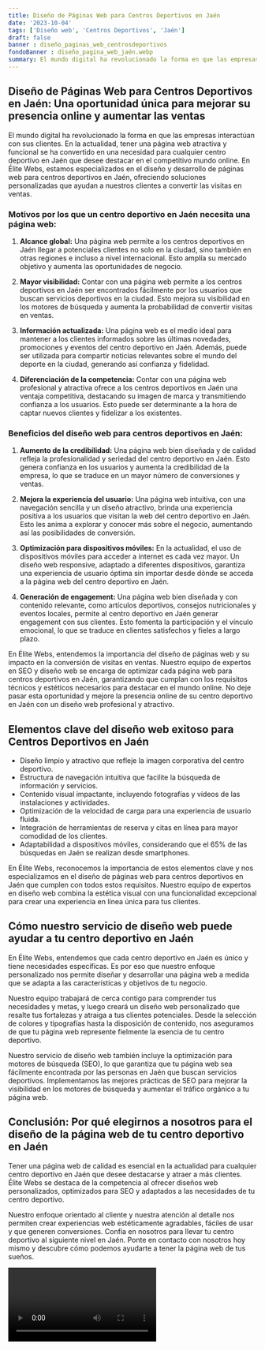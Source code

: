 ```yaml
---
title: Diseño de Páginas Web para Centros Deportivos en Jaén
date: '2023-10-04'
tags: ['Diseño web', 'Centros Deportivos', 'Jaén']
draft: false
banner : diseño_paginas_web_centrosdeportivos
fondoBanner : diseño_pagina_web_jaén.webp
summary: El mundo digital ha revolucionado la forma en que las empresas interactúan con sus clientes. En la actualidad, tener una página web atractiva y funcional se ha convertido en una necesidad para cualquier centro deportivo en Jaén que desee destacar en el competitivo mundo online. En Élite Webs, estamos especializados en el diseño y desarrollo de páginas web para centros deportivos en Jaén, ofreciendo soluciones personalizadas que ayudan a nuestros clientes a convertir las visitas en ventas.
---
```


## Diseño de Páginas Web para Centros Deportivos en Jaén: Una oportunidad única para mejorar su presencia online y aumentar las ventas

El mundo digital ha revolucionado la forma en que las empresas interactúan con sus clientes. En la actualidad, tener una página web atractiva y funcional se ha convertido en una necesidad para cualquier centro deportivo en Jaén que desee destacar en el competitivo mundo online. En Élite Webs, estamos especializados en el diseño y desarrollo de páginas web para centros deportivos en Jaén, ofreciendo soluciones personalizadas que ayudan a nuestros clientes a convertir las visitas en ventas.

### Motivos por los que un centro deportivo en Jaén necesita una página web:

1. **Alcance global:** Una página web permite a los centros deportivos en Jaén llegar a potenciales clientes no solo en la ciudad, sino también en otras regiones e incluso a nivel internacional. Esto amplía su mercado objetivo y aumenta las oportunidades de negocio.

2. **Mayor visibilidad:** Contar con una página web permite a los centros deportivos en Jaén ser encontrados fácilmente por los usuarios que buscan servicios deportivos en la ciudad. Esto mejora su visibilidad en los motores de búsqueda y aumenta la probabilidad de convertir visitas en ventas.

3. **Información actualizada:** Una página web es el medio ideal para mantener a los clientes informados sobre las últimas novedades, promociones y eventos del centro deportivo en Jaén. Además, puede ser utilizada para compartir noticias relevantes sobre el mundo del deporte en la ciudad, generando así confianza y fidelidad.

4. **Diferenciación de la competencia:** Contar con una página web profesional y atractiva ofrece a los centros deportivos en Jaén una ventaja competitiva, destacando su imagen de marca y transmitiendo confianza a los usuarios. Esto puede ser determinante a la hora de captar nuevos clientes y fidelizar a los existentes.

### Beneficios del diseño web para centros deportivos en Jaén:

1. **Aumento de la credibilidad:** Una página web bien diseñada y de calidad refleja la profesionalidad y seriedad del centro deportivo en Jaén. Esto genera confianza en los usuarios y aumenta la credibilidad de la empresa, lo que se traduce en un mayor número de conversiones y ventas.

2. **Mejora la experiencia del usuario:** Una página web intuitiva, con una navegación sencilla y un diseño atractivo, brinda una experiencia positiva a los usuarios que visitan la web del centro deportivo en Jaén. Esto les anima a explorar y conocer más sobre el negocio, aumentando así las posibilidades de conversión.

3. **Optimización para dispositivos móviles:** En la actualidad, el uso de dispositivos móviles para acceder a internet es cada vez mayor. Un diseño web responsive, adaptado a diferentes dispositivos, garantiza una experiencia de usuario óptima sin importar desde dónde se acceda a la página web del centro deportivo en Jaén.

4. **Generación de engagement:** Una página web bien diseñada y con contenido relevante, como artículos deportivos, consejos nutricionales y eventos locales, permite al centro deportivo en Jaén generar engagement con sus clientes. Esto fomenta la participación y el vínculo emocional, lo que se traduce en clientes satisfechos y fieles a largo plazo.

En Élite Webs, entendemos la importancia del diseño de páginas web y su impacto en la conversión de visitas en ventas. Nuestro equipo de expertos en SEO y diseño web se encarga de optimizar cada página web para centros deportivos en Jaén, garantizando que cumplan con los requisitos técnicos y estéticos necesarios para destacar en el mundo online. No deje pasar esta oportunidad y mejore la presencia online de su centro deportivo en Jaén con un diseño web profesional y atractivo.

<GifSeo />

<Cta />

## Elementos clave del diseño web exitoso para Centros Deportivos en Jaén

- Diseño limpio y atractivo que refleje la imagen corporativa del centro deportivo.
- Estructura de navegación intuitiva que facilite la búsqueda de información y servicios.
- Contenido visual impactante, incluyendo fotografías y vídeos de las instalaciones y actividades.
- Optimización de la velocidad de carga para una experiencia de usuario fluida.
- Integración de herramientas de reserva y citas en línea para mayor comodidad de los clientes.
- Adaptabilidad a dispositivos móviles, considerando que el 65% de las búsquedas en Jaén se realizan desde smartphones.

En Élite Webs, reconocemos la importancia de estos elementos clave y nos especializamos en el diseño de páginas web para centros deportivos en Jaén que cumplen con todos estos requisitos. Nuestro equipo de expertos en diseño web combina la estética visual con una funcionalidad excepcional para crear una experiencia en línea única para tus clientes.

## Cómo nuestro servicio de diseño web puede ayudar a tu centro deportivo en Jaén

En Élite Webs, entendemos que cada centro deportivo en Jaén es único y tiene necesidades específicas. Es por eso que nuestro enfoque personalizado nos permite diseñar y desarrollar una página web a medida que se adapta a las características y objetivos de tu negocio.

Nuestro equipo trabajará de cerca contigo para comprender tus necesidades y metas, y luego creará un diseño web personalizado que resalte tus fortalezas y atraiga a tus clientes potenciales. Desde la selección de colores y tipografías hasta la disposición de contenido, nos aseguramos de que tu página web represente fielmente la esencia de tu centro deportivo.

Nuestro servicio de diseño web también incluye la optimización para motores de búsqueda (SEO), lo que garantiza que tu página web sea fácilmente encontrada por las personas en Jaén que buscan servicios deportivos. Implementamos las mejores prácticas de SEO para mejorar la visibilidad en los motores de búsqueda y aumentar el tráfico orgánico a tu página web.

## Conclusión: Por qué elegirnos a nosotros para el diseño de la página web de tu centro deportivo en Jaén

Tener una página web de calidad es esencial en la actualidad para cualquier centro deportivo en Jaén que desee destacarse y atraer a más clientes. Élite Webs se destaca de la competencia al ofrecer diseños web personalizados, optimizados para SEO y adaptados a las necesidades de tu centro deportivo.

Nuestro enfoque orientado al cliente y nuestra atención al detalle nos permiten crear experiencias web estéticamente agradables, fáciles de usar y que generen conversiones. Confía en nosotros para llevar tu centro deportivo al siguiente nivel en Jaén. Ponte en contacto con nosotros hoy mismo y descubre cómo podemos ayudarte a tener la página web de tus sueños.

<Video />

<CtaBot job='Centros Deportivos' city='Jaén'/>

<Gmaps query='Jaén+españa+maps' />